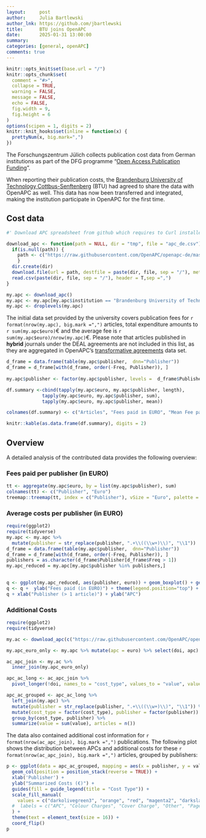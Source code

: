 ```yaml
---
layout:     post
author:     Julia Bartlewski
author_lnk: https://github.com/jbartlewski
title:      BTU joins OpenAPC
date:       2025-01-31 13:00:00
summary:    
categories: [general, openAPC]
comments: true
---
```



```r
knitr::opts_knit$set(base.url = "/")
knitr::opts_chunk$set(
  comment = "#>",
  collapse = TRUE,
  warning = FALSE, 
  message = FALSE,
  echo = FALSE,
  fig.width = 9,
  fig.height = 6
)
options(scipen = 1, digits = 2)
knitr::knit_hooks$set(inline = function(x) {
  prettyNum(x, big.mark=",")
})
```

The Forschungszentrum Jülich collects publication cost data from German institutions as part of the DFG programme "[Open Access Publication Funding](https://www.fz-juelich.de/en/zb/open-science/open-access/monitoring-dfg-oa-publication-funding)".

When reporting their publication costs, the [Brandenburg University of Technology Cottbus-Senftenberg](https://www.b-tu.de/en/) (BTU)  had agreed to share the data with OpenAPC as well. This data has now been transferred and integrated, making the institution participate in OpenAPC for the first time.



## Cost data

```r
#' Download APC spreadsheet from github which requires to Curl installed

download_apc <- function(path = NULL, dir = "tmp", file = "apc_de.csv"){
  if(is.null(path)) {
    path <- c("https://raw.githubusercontent.com/OpenAPC/openapc-de/master/data/apc_de.csv")
    } 
  dir.create(dir) 
  download.file(url = path, destfile = paste(dir, file, sep = "/"), method = "curl")
  read.csv(paste(dir, file, sep = "/"), header = T,sep =",")
}

my.apc <- download_apc()
my.apc <- my.apc[my.apc$institution == "Brandenburg University of Technology Cottbus-Senftenberg",]
my.apc <- droplevels(my.apc)

```

The initial data set provided by the university covers publication fees for `r format(nrow(my.apc), big.mark =",")` articles, total expenditure amounts to `r sum(my.apc$euro)`€ and the average fee is `r sum(my.apc$euro)/nrow(my.apc)`€. Please note that articles published in **hybrid** journals under the DEAL agreements are not included in this list, as they are aggregated in OpenAPC's [transformative agreements](https://github.com/OpenAPC/openapc-de/tree/master/data/transformative_agreements) data set.

```r
d_frame = data.frame(table(my.apc$publisher,  dnn="Publisher"))                 
d_frame = d_frame[with(d_frame, order(-Freq, Publisher)), ]                                           
                                    
my.apc$publisher <- factor(my.apc$publisher, levels =  d_frame$Publisher)

df.summary <-cbind(tapply(my.apc$euro, my.apc$publisher, length),
             tapply(my.apc$euro, my.apc$publisher, sum),
             tapply(my.apc$euro, my.apc$publisher, mean))

colnames(df.summary) <- c("Articles", "Fees paid in EURO", "Mean Fee paid")

knitr::kable(as.data.frame(df.summary), digits = 2)
```


## Overview

A detailed analysis of the contributed data provides the following overview:

### Fees paid per publisher (in EURO)

```r
tt <- aggregate(my.apc$euro, by = list(my.apc$publisher), sum)
colnames(tt) <- c("Publisher", "Euro")
treemap::treemap(tt, index = c("Publisher"), vSize = "Euro", palette = "Paired")
```

###  Average costs per publisher (in EURO)

```r
require(ggplot2)
require(tidyverse)
my.apc <- my.apc %>%
  mutate(publisher = str_replace(publisher, ".+\\((\\w+)\\)", "\\1"))
d_frame = data.frame(table(my.apc$publisher,  dnn="Publisher"))                 
d_frame = d_frame[with(d_frame, order(-Freq, Publisher)), ]
publishers = as.character(d_frame$Publisher[d_frame$Freq > 1])
my.apc_reduced = my.apc[my.apc$publisher %in% publishers,]

  
q <- ggplot(my.apc_reduced, aes(publisher, euro)) + geom_boxplot() + geom_point()
q <- q +  ylab("Fees paid (in EURO)") + theme(legend.position="top") + theme_bw(base_size = 18) + coord_flip()
q + xlab("Publisher (> 1 article)") + ylab("APC")
```

### Additional Costs

```r
require(ggplot2)
require(tidyverse)

my.ac <- download_apc(c("https://raw.githubusercontent.com/OpenAPC/openapc-de/refs/heads/master/data/apc_de_additional_costs.csv"))

my.apc_euro_only <- my.apc %>% mutate(apc = euro) %>% select(doi, apc)

ac_apc_join <- my.ac %>%
  inner_join(my.apc_euro_only)

apc_ac_long <- ac_apc_join %>%
  pivot_longer(!doi, names_to = "cost_type", values_to = "value", values_drop_na = TRUE)

apc_ac_grouped <- apc_ac_long %>%
  left_join(my.apc) %>%
  mutate(publisher = str_replace(publisher, ".+\\((\\w+)\\)", "\\1")) %>%
  mutate(cost_type = factor(cost_type), publisher = factor(publisher)) %>%
  group_by(cost_type, publisher) %>%
  summarize(value = sum(value), articles = n())
```

The data also contained additional cost information for `r format(nrow(ac_apc_join), big.mark =",")` publications. The following plot shows the distribution between APCs and additional costs for these `r format(nrow(ac_apc_join), big.mark =",")` articles, grouped by publishers:


```r
p <- ggplot(data = apc_ac_grouped, mapping = aes(x = publisher, y = value, fill=cost_type)) +
  geom_col(position = position_stack(reverse = TRUE)) + 
  xlab('Publisher') + 
  ylab("Summarized Costs (€)") +
  guides(fill = guide_legend(title = "Cost Type")) + 
  scale_fill_manual(
    values = c("darkolivegreen3", "orange", "red", "magenta2", "darkslategray", "blue", "darkgreen", "yellow", "cyan"),
  #  labels = c("APC", "Colour Charges", "Cover Charge", "Other", "Page Charge", "Payment Fee", "Permission", "Reprint", "Submission Fee")
  ) + 
  theme(text = element_text(size = 16)) +
  coord_flip()
p

```
